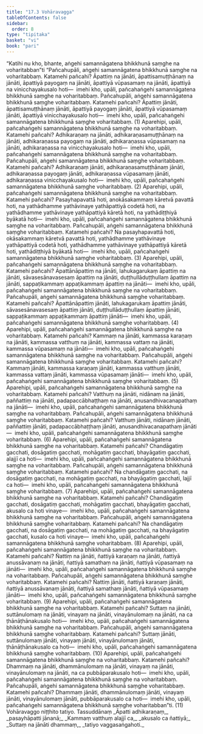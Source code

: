 ```yaml
---
title: "17.3 Vohāravagga"
tableOfContents: false
sidebar:
  order: 8
type: "tipitaka"
basket: "vi"
book: "pari"
---
```



<DynamicBreadcrumb />

<Division number="424" book="pari" bookNo="5" page="320">

<Paragraph number="1977" book="pari">
“Katihi nu kho, bhante, aṅgehi samannāgatena bhikkhunā saṃghe na voharitabban”ti
</Paragraph>

<Paragraph number="1978" book="pari">
“Pañcahupāli, aṅgehi samannāgatena bhikkhunā saṃghe na voharitabbaṃ. Katamehi pañcahi? Āpattiṃ na jānāti, āpattisamuṭṭhānaṃ na jānāti, āpattiyā payogaṃ na jānāti, āpattiyā vūpasamaṃ na jānāti, āpattiyā na vinicchayakusalo hoti—  imehi kho, upāli, pañcahaṅgehi samannāgatena bhikkhunā saṃghe na voharitabbaṃ. Pañcahupāli, aṅgehi samannāgatena bhikkhunā saṃghe voharitabbaṃ. Katamehi pañcahi? Āpattiṃ jānāti, āpattisamuṭṭhānaṃ jānāti, āpattiyā payogaṃ jānāti, āpattiyā vūpasamaṃ jānāti, āpattiyā vinicchayakusalo hoti—  imehi kho, upāli, pañcahaṅgehi samannāgatena bhikkhunā saṃghe voharitabbaṃ. (1)
</Paragraph>

<Paragraph number="1979" book="pari">
Aparehipi, upāli, pañcahaṅgehi samannāgatena bhikkhunā saṃghe na voharitabbaṃ. Katamehi pañcahi? Adhikaraṇaṃ na jānāti, adhikaraṇasamuṭṭhānaṃ na jānāti, adhikaraṇassa payogaṃ na jānāti, adhikaraṇassa vūpasamaṃ na jānāti, adhikaraṇassa na vinicchayakusalo hoti—  imehi kho, upāli, pañcahaṅgehi samannāgatena bhikkhunā saṃghe na voharitabbaṃ. Pañcahupāli, aṅgehi samannāgatena bhikkhunā saṃghe voharitabbaṃ. Katamehi pañcahi? Adhikaraṇaṃ jānāti, adhikaraṇasamuṭṭhānaṃ jānāti, adhikaraṇassa payogaṃ jānāti, adhikaraṇassa vūpasamaṃ jānāti, adhikaraṇassa vinicchayakusalo hoti—  imehi kho, upāli, pañcahaṅgehi samannāgatena bhikkhunā saṃghe voharitabbaṃ. (2)
</Paragraph>

<Paragraph number="1980" book="pari">
Aparehipi, upāli, pañcahaṅgehi samannāgatena bhikkhunā saṃghe na voharitabbaṃ. Katamehi pañcahi? Pasayhapavattā hoti, anokāsakammaṃ kāretvā pavattā hoti, na yathādhamme yathāvinaye yathāpattiyā codetā hoti, na yathādhamme yathāvinaye yathāpattiyā kāretā hoti, na yathādiṭṭhiyā byākatā hoti—  imehi kho, upāli, pañcahaṅgehi samannāgatena bhikkhunā saṃghe na voharitabbaṃ. Pañcahupāli, aṅgehi samannāgatena bhikkhunā saṃghe voharitabbaṃ. Katamehi pañcahi? Na pasayhapavattā hoti, okāsakammaṃ kāretvā pavattā hoti, yathādhamme yathāvinaye yathāpattiyā codetā hoti, yathādhamme yathāvinaye yathāpattiyā kāretā hoti, yathādiṭṭhiyā byākatā hoti—  imehi kho, upāli, pañcahaṅgehi samannāgatena bhikkhunā saṃghe voharitabbaṃ. (3)
</Paragraph>

<Paragraph number="1981" book="pari">
Aparehipi, upāli, pañcahaṅgehi samannāgatena bhikkhunā saṃghe na voharitabbaṃ. Katamehi pañcahi? Āpattānāpattiṃ na jānāti, lahukagarukaṃ āpattiṃ na jānāti, sāvasesānavasesaṃ āpattiṃ na jānāti, duṭṭhullāduṭṭhullaṃ āpattiṃ na jānāti, sappaṭikammaṃ appaṭikammaṃ āpattiṃ na jānāti—  imehi kho, upāli, pañcahaṅgehi samannāgatena bhikkhunā saṃghe na voharitabbaṃ. Pañcahupāli, aṅgehi samannāgatena bhikkhunā saṃghe voharitabbaṃ. Katamehi pañcahi? Āpattānāpattiṃ jānāti, lahukagarukaṃ āpattiṃ jānāti, sāvasesānavasesaṃ āpattiṃ jānāti, duṭṭhullāduṭṭhullaṃ āpattiṃ jānāti, sappaṭikammaṃ appaṭikammaṃ āpattiṃ jānāti—  imehi kho, upāli, pañcahaṅgehi samannāgatena bhikkhunā saṃghe voharitabbaṃ. (4)
</Paragraph>

<Paragraph number="1982" book="pari">
Aparehipi, upāli, pañcahaṅgehi samannāgatena bhikkhunā saṃghe na voharitabbaṃ. Katamehi pañcahi? Kammaṃ na jānāti, kammassa karaṇaṃ na jānāti, kammassa vatthuṃ na jānāti, kammassa vattaṃ na jānāti, kammassa vūpasamaṃ na jānāti—  imehi kho, upāli, pañcahaṅgehi samannāgatena bhikkhunā saṃghe na voharitabbaṃ. Pañcahupāli, aṅgehi samannāgatena bhikkhunā saṃghe voharitabbaṃ. Katamehi pañcahi? Kammaṃ jānāti, kammassa karaṇaṃ jānāti, kammassa vatthuṃ jānāti, kammassa vattaṃ jānāti, kammassa vūpasamaṃ jānāti—  imehi kho, upāli, pañcahaṅgehi samannāgatena bhikkhunā saṃghe voharitabbaṃ. (5)
</Paragraph>

<Paragraph number="1983" book="pari">
Aparehipi, upāli, pañcahaṅgehi samannāgatena bhikkhunā saṃghe na voharitabbaṃ. Katamehi pañcahi? Vatthuṃ na jānāti, nidānaṃ na jānāti, paññattiṃ na jānāti, padapaccābhaṭṭhaṃ na jānāti, anusandhivacanapathaṃ na jānāti—  imehi kho, upāli, pañcahaṅgehi samannāgatena bhikkhunā saṃghe na voharitabbaṃ. Pañcahupāli, aṅgehi samannāgatena bhikkhunā saṃghe voharitabbaṃ. Katamehi pañcahi? Vatthuṃ jānāti, nidānaṃ jānāti, paññattiṃ jānāti, padapaccābhaṭṭhaṃ jānāti, anusandhivacanapathaṃ jānāti—  imehi kho, upāli, pañcahaṅgehi samannāgatena bhikkhunā saṃghe voharitabbaṃ. (6)
</Paragraph>

<Paragraph number="1984" book="pari">
Aparehipi, upāli, pañcahaṅgehi samannāgatena bhikkhunā saṃghe na voharitabbaṃ. Katamehi pañcahi? Chandāgatiṃ gacchati, dosāgatiṃ gacchati, mohāgatiṃ gacchati, bhayāgatiṃ gacchati, alajjī ca hoti—  imehi kho, upāli, pañcahaṅgehi samannāgatena bhikkhunā saṃghe na voharitabbaṃ. Pañcahupāli, aṅgehi samannāgatena bhikkhunā saṃghe voharitabbaṃ. Katamehi pañcahi? Na chandāgatiṃ gacchati, na dosāgatiṃ gacchati, na mohāgatiṃ gacchati, na bhayāgatiṃ gacchati, lajjī ca hoti—  imehi kho, upāli, pañcahaṅgehi samannāgatena bhikkhunā saṃghe voharitabbaṃ. (7)
</Paragraph>

<Paragraph number="1985" book="pari">
Aparehipi, upāli, pañcahaṅgehi samannāgatena bhikkhunā saṃghe na voharitabbaṃ. Katamehi pañcahi? Chandāgatiṃ gacchati, dosāgatiṃ gacchati, mohāgatiṃ gacchati, bhayāgatiṃ gacchati, akusalo ca hoti vinaye—  imehi kho, upāli, pañcahaṅgehi samannāgatena bhikkhunā saṃghe na voharitabbaṃ. Pañcahupāli, aṅgehi samannāgatena bhikkhunā saṃghe voharitabbaṃ. Katamehi pañcahi? Na chandāgatiṃ gacchati, na dosāgatiṃ gacchati, na mohāgatiṃ gacchati, na bhayāgatiṃ gacchati, kusalo ca hoti vinaye—  imehi kho, upāli, pañcahaṅgehi samannāgatena bhikkhunā saṃghe voharitabbaṃ. (8)
</Paragraph>

<Paragraph number="1986" book="pari">
Aparehipi, upāli, pañcahaṅgehi samannāgatena bhikkhunā saṃghe na voharitabbaṃ. Katamehi pañcahi? Ñattiṃ na jānāti, ñattiyā karaṇaṃ na jānāti, ñattiyā anussāvanaṃ na jānāti, ñattiyā samathaṃ na jānāti, ñattiyā vūpasamaṃ na jānāti—  imehi kho, upāli, pañcahaṅgehi samannāgatena bhikkhunā saṃghe na voharitabbaṃ. Pañcahupāli, aṅgehi samannāgatena bhikkhunā saṃghe voharitabbaṃ. Katamehi pañcahi? Ñattiṃ jānāti, ñattiyā karaṇaṃ jānāti, ñattiyā anussāvanaṃ jānāti, ñattiyā samathaṃ jānāti, ñattiyā vūpasamaṃ jānāti—  imehi kho, upāli, pañcahaṅgehi samannāgatena bhikkhunā saṃghe voharitabbaṃ. (9)
</Paragraph>

<Paragraph number="1987" book="pari">
Aparehipi, upāli, pañcahaṅgehi samannāgatena bhikkhunā saṃghe na voharitabbaṃ. Katamehi pañcahi? Suttaṃ na jānāti, suttānulomaṃ na jānāti, vinayaṃ na jānāti, vinayānulomaṃ na jānāti, na ca ṭhānāṭhānakusalo hoti—  imehi kho, upāli, pañcahaṅgehi samannāgatena bhikkhunā saṃghe na voharitabbaṃ. Pañcahupāli, aṅgehi samannāgatena bhikkhunā saṃghe voharitabbaṃ. Katamehi pañcahi? Suttaṃ jānāti, suttānulomaṃ jānāti, vinayaṃ jānāti, vinayānulomaṃ jānāti, ṭhānāṭhānakusalo ca hoti—  imehi kho, upāli, pañcahaṅgehi samannāgatena bhikkhunā saṃghe voharitabbaṃ. (10)
</Paragraph>

<Paragraph number="1988" book="pari">
Aparehipi, upāli, pañcahaṅgehi samannāgatena bhikkhunā saṃghe na voharitabbaṃ. Katamehi pañcahi? Dhammaṃ na jānāti, dhammānulomaṃ na jānāti, vinayaṃ na jānāti, vinayānulomaṃ na jānāti, na ca pubbāparakusalo hoti—  imehi kho, upāli, pañcahaṅgehi samannāgatena bhikkhunā saṃghe na voharitabbaṃ. Pañcahupāli, aṅgehi samannāgatena bhikkhunā saṃghe voharitabbaṃ. Katamehi pañcahi? Dhammaṃ jānāti, dhammānulomaṃ jānāti, vinayaṃ jānāti, vinayānulomaṃ jānāti, pubbāparakusalo ca hoti—  imehi kho, upāli, pañcahaṅgehi samannāgatena bhikkhunā saṃghe voharitabban”ti. (11)

</Paragraph>
</Division>

<Paragraph number="1989" type="center" book="pari">
Vohāravaggo niṭṭhito tatiyo.



</Paragraph>

<Paragraph number="1990" type="center" book="pari">
Tassuddānaṃ


</Paragraph>

<Paragraph number="1991" type="verses" book="pari">
_Āpatti adhikaraṇaṃ,_  
_pasayhāpatti jānanā;_  
_Kammaṃ vatthuṃ alajjī ca,_  
_akusalo ca ñattiyā;_  
_Suttaṃ na jānāti dhammaṃ,_  
_tatiyo vaggasaṅgahoti._
</Paragraph>